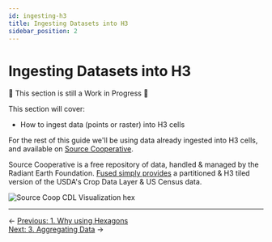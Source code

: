 ```yaml
---
id: ingesting-h3
title: Ingesting Datasets into H3
sidebar_position: 2
---
```


# Ingesting Datasets into H3

🚧 This section is still a Work in Progress 🚧 

This section will cover:
- How to ingest data (points or raster) into H3 cells

For the rest of this guide we'll be using data already ingested into H3 cells, and available on [Source Cooperative](https://source.coop/repositories/fused/hex/description). 

Source Cooperative is a free repository of data, handled & managed by the Radiant Earth Foundation. [Fused simply provides](/blog/cdl-census-hex/) a partitioned & H3 tiled version of the USDA's Crop Data Layer & US Census data.

![Source Coop CDL Visualization hex](/img/deep-dives/hex/source_coop_isaac_vis_cdl.jpeg)

---

<div style={{ display: 'flex', justifyContent: 'space-between' }}>
  <div>← <a href="/deep-dives/hex/why-hexagons">Previous: 1. Why using Hexagons</a></div>
  <div><a href="/deep-dives/hex/aggregating-h3">Next: 3. Aggregating Data</a> →</div>
</div> 